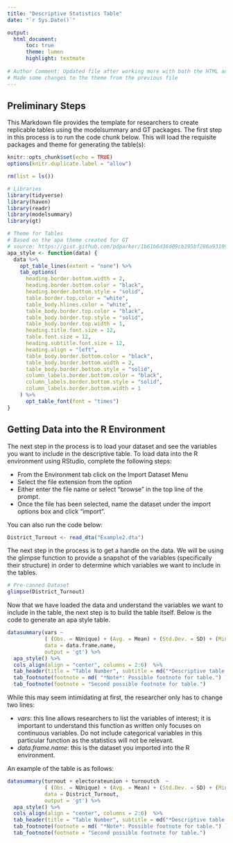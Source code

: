 ```yaml
---
title: "Descriptive Statistics Table"
date: "`r Sys.Date()`"

output: 
  html_document:
      toc: true
      theme: lumen
      highlight: textmate
      
# Author Comment: Updated file after working more with both the HTML and Latex files
# Made some changes to the theme from the previous file       
---
```


## Preliminary Steps

This Markdown file provides the template for researchers to create replicable tables using the modelsummary and GT packages. The first step in this process is to run the code chunk below. This will load the requisite packages and theme for generating the table(s):

```r
knitr::opts_chunk$set(echo = TRUE)
options(knitr.duplicate.label = "allow")

rm(list = ls())

# Libraries
library(tidyverse)
library(haven)
library(readr)
library(modelsummary)
library(gt)

# Theme for Tables
# Based on the apa theme created for GT
# source: https://gist.github.com/pdparker/1b61b6d36d09cb295bf286a931990159
apa_style <- function(data) {
  data %>%
    opt_table_lines(extent = "none") %>%
    tab_options(
      heading.border.bottom.width = 2,
      heading.border.bottom.color = "black",
      heading.border.bottom.style = "solid",
      table.border.top.color = "white",
      table_body.hlines.color = "white",
      table_body.border.top.color = "black",
      table_body.border.top.style = "solid",
      table_body.border.top.width = 1,
      heading.title.font.size = 12,
      table.font.size = 12,
      heading.subtitle.font.size = 12,
      heading.align = "left",
      table_body.border.bottom.color = "black",
      table_body.border.bottom.width = 2,
      table_body.border.bottom.style = "solid",
      column_labels.border.bottom.color = "black",
      column_labels.border.bottom.style = "solid",
      column_labels.border.bottom.width = 1
    ) %>%
      opt_table_font(font = "times")
}
```

## Getting Data into the R Environment

The next step in the process is to load your dataset and see the variables you want to include in the descriptive table. To load data into the R environment using RStudio, complete the following steps:

* From the Environment tab click on the Import Dataset Menu
* Select the file extension from the option
* Either enter the file name or select "browse" in the top line of the prompt.
* Once the file has been selected, name the dataset under the import options box and click "import".

You can also run the code below: 

```r
District_Turnout <- read_dta("Example2.dta")
```

The next step in the process is to get a handle on the data. We will be using the glimpse function to provide a snapshot of the variables (specifically their structure) in order to determine which variables we want to include in the tables. 

```r
# Pre-canned Dataset
glimpse(District_Turnout)
```

Now that we have loaded the data and understand the variables we want to include in the table, the next step is to build the table itself. Below is the code to generate an apa style table. 

```r
datasummary(vars ~ 
            ( (Obs. = NUnique) + (Avg. = Mean) + (Std.Dev. = SD) + (Min. = Min) + (Max. = Max) ),
            data = data.frame.name,
            output = 'gt') %>% 
  apa_style() %>% 
  cols_align(align = "center", columns = 2:6)  %>% 
  tab_header(title = "Table Number", subtitle = md("*Descriptive table title*") ) %>% 
  tab_footnote(footnote = md( "*Note*: Possible footnote for table.") ) %>%
  tab_footnote(footnote = "Second possible footnote for table.")
```

While this may seem intimidating at first, the researcher only has to change two lines:

* *vars*: this line allows researchers to list the variables of interest; it is important to understand this function as written only focuses on continuous variables. Do not include categorical variables in this particular function as the statistics will not be relevant.
* *data.frame.name*: this is the dataset you imported into the R environment. 

An example of the table is as follows:

```r
datasummary(turnout + electorateunion + turnoutch  ~ 
            ( (Obs. = NUnique) + (Avg. = Mean) + (Std.Dev. = SD) + (Min. = Min) + (Max. = Max) ),
            data = District_Turnout,
            output = 'gt') %>% 
  apa_style() %>% 
  cols_align(align = "center", columns = 2:6)  %>% 
  tab_header(title = "Table Number", subtitle = md("*Descriptive table title*") ) %>% 
  tab_footnote(footnote = md( "*Note*: Possible footnote for table.") ) %>%
  tab_footnote(footnote = "Second possible footnote for table.")
```

